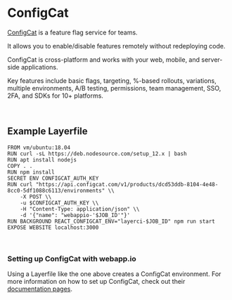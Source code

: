 # ConfigCat

[ConfigCat](https://configcat.com/) is a feature flag service for teams.

It allows you to enable/disable features remotely without redeploying code.

ConfigCat is cross-platform and works with your web, mobile, and server-side applications.

Key features include basic flags, targeting, %-based rollouts, variations, multiple environments, A/B testing, permissions, team management, SSO, 2FA, and SDKs for 10+ platforms.

<br />

## Example Layerfile

```Layerfile
FROM vm/ubuntu:18.04
RUN curl -sL https://deb.nodesource.com/setup_12.x | bash
RUN apt install nodejs
COPY . .
RUN npm install
SECRET ENV CONFIGCAT_AUTH_KEY
RUN curl "https://api.configcat.com/v1/products/dcd53ddb-8104-4e48-8cc0-5df1088c6113/environments" \\
    -X POST \\
    -u $CONFIGCAT_AUTH_KEY \\
    -H "Content-Type: application/json" \\
    -d '{"name": "webappio-'$JOB_ID'"}'
RUN BACKGROUND REACT_CONFIGCAT_ENV="layerci-$JOB_ID" npm run start
EXPOSE WEBSITE localhost:3000
```

<br />

### Setting up ConfigCat with webapp.io

Using a Layerfile like the one above creates a ConfigCat environment. For more information on how to set up ConfigCat, check out their [documentation pages](https://configcat.com/docs/getting-started/).
